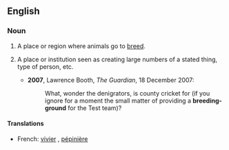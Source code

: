 ==English==
===Noun===
{{en-noun|sg=[[breeding]]-[[ground]]}}

# A place or region where animals go to [[breed]].
# {{figuratively}} A place or institution seen as creating large numbers of a stated thing, type of person, etc.
#*'''2007''', Lawrence Booth, ''The Guardian'', 18 December 2007:
#*:What, wonder the denigrators, is county cricket for (if you ignore for a moment the small matter of providing a '''breeding-ground''' for the Test team)?

====Translations====
{{trans-top|place where animals breed}}
{{trans-mid}}
{{trans-bottom}}

{{trans-top|figuratively}}
*French: [[vivier]] {{m}}, [[pépinière]] {{f}}
{{trans-mid}}
{{trans-bottom}}